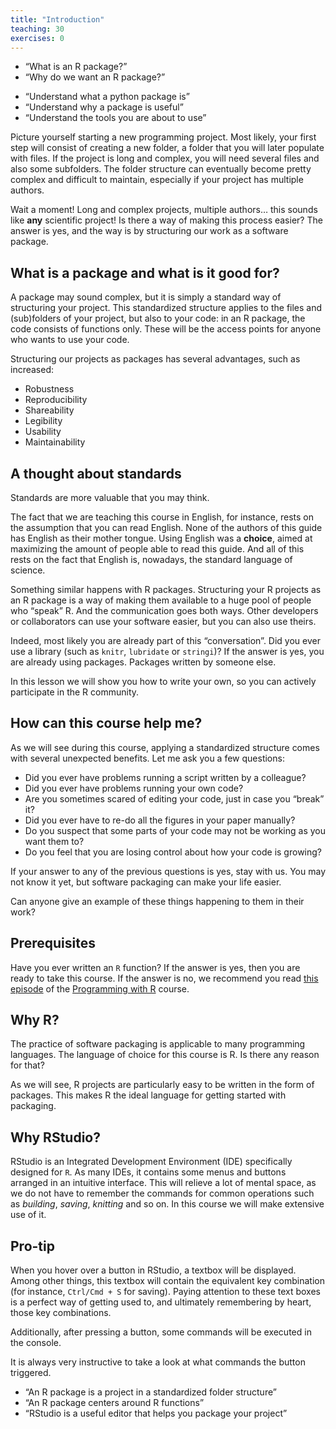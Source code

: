 ```yaml
---
title: "Introduction"
teaching: 30
exercises: 0
---
```


::: questions
- "What is an R package?"
- "Why do we want an R package?"
:::

::: objectives
- "Understand what a python package is"
- "Understand why a package is useful"
- "Understand the tools you are about to use"
:::

Picture yourself starting a new programming project.
Most likely, your first step will consist of creating a new folder, a folder that you will later populate with files.
If the project is long and complex, you will need several files and also some subfolders.
The folder structure can eventually become pretty complex and difficult to maintain, especially if your project has multiple authors.

Wait a moment!
Long and complex projects, multiple authors... this sounds like **any** scientific project!
Is there a way of making this process easier?
The answer is yes, and the way is by structuring our work as a software package.

## What is a package and what is it good for?

A package may sound complex, but it is simply a standard way of structuring your project.
This standardized structure applies to the files and (sub)folders of your project, but also to your code:
in an R package, the code consists of functions only.
These will be the access points for anyone who wants to use your code.

Structuring our projects as packages has several advantages, such as increased:

- Robustness
- Reproducibility
- Shareability
- Legibility
- Usability
- Maintainability

::: callout
## A thought about standards
Standards are more valuable that you may think.

The fact that we are teaching this course in English, for instance, rests on the assumption that you can read English.
None of the authors of this guide has English as their mother tongue.
Using English was a **choice**, aimed at maximizing the amount of people able to read this guide.
And all of this rests on the fact that English is, nowadays, the standard language of science.

Something similar happens with R packages.
Structuring your R projects as an R package is a way of making them available to a huge pool of people who "speak" R.
And the communication goes both ways.
Other developers or collaborators can use your software easier, but you can also use theirs.

Indeed, most likely you are already part of this "conversation".
Did you ever use a library (such as `knitr`, `lubridate` or `stringi`)?
If the answer is yes, you are already using packages.
Packages written by someone else.

In this lesson we will show you how to write your own, so you can actively participate in the R community.
:::

::: discussion
## How can this course help me?
As we will see during this course, applying a standardized structure comes with several unexpected benefits.
Let me ask you a few questions:

- Did you ever have problems running a script written by a colleague?
- Did you ever have problems running your own code?
- Are you sometimes scared of editing your code, just in case you "break" it?
- Did you ever have to re-do all the figures in your paper manually?
- Do you suspect that some parts of your code may not be working as you want them to?
- Do you feel that you are losing control about how your code is growing?

If your answer to any of the previous questions is yes, stay with us.
You may not know it yet, but software packaging can make your life easier.

Can anyone give an example of these things happening to them in their work?
:::

## Prerequisites
Have you ever written an `R` function?
If the answer is yes, then you are ready to take this course.
If the answer is no, we recommend you read [this episode](https://swcarpentry.github.io/r-novice-inflammation/02-func-R/index.html) of the [Programming with R](https://swcarpentry.github.io/r-novice-inflammation/) course.

::: callout
## Why R?
The practice of software packaging is applicable to many programming languages.
The language of choice for this course is R.
Is there any reason for that?

As we will see, R projects are particularly easy to be written in the form of packages.
This makes R the ideal language for getting started with packaging.
:::

::: callout
## Why RStudio?
RStudio is an Integrated Development Environment (IDE) specifically designed for `R`.
As many IDEs, it contains some menus and buttons arranged in an intuitive interface.
This will relieve a lot of mental space, as we do not have to remember the commands for common operations such as _building_, _saving_, _knitting_ and so on.
In this course we will make extensive use of it.
:::

::: callout
## Pro-tip
When you hover over a button in RStudio, a textbox will be displayed. Among other things, this textbox will contain the equivalent key combination (for instance, `Ctrl/Cmd + S` for saving).
Paying attention to these text boxes is a perfect way of getting used to, and ultimately remembering by heart, those key combinations.

Additionally, after pressing a button, some commands will be executed in the console.

It is always very instructive to take a look at what commands the button triggered.
:::

::: keypoints
- "An R package is a project in a standardized folder structure"
- "An R package centers around R functions"
- "RStudio is a useful editor that helps you package your project"
:::
